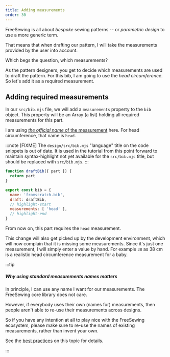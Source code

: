 ```yaml
---
title: Adding measurements
order: 30
---
```


FreeSewing is all about _bespoke_ sewing patterns -- or *parametric
design* to use a more generic term.

That means that when drafting our pattern, I will take the measurements provided
by the user into account.

Which begs the question, which measurements?

As the pattern designers, you get to decide which measurements are used
to draft the pattern. For this bib, I am going to use the
_head circumference_.
So let's add it as a required measurement.

## Adding required measurements

In our `src/bib.mjs` file, we will add a `measurements` property to the `bib` object.
This property will be an Array (a list) holding all required measurements for this part.

I am using [*the official name* of the measurement](/reference/measurements) here. For head
circumference, that name is `head`.

:::note [FIXME]
The `design/src/bib.mjs` "language" title on the code snippets is out of date. It is used in the tutorial from this point forward to maintain syntax-highlight not yet available for the `src/bib.mjs` title, but should be replaced with `src/bib.mjs`.
:::

```design/src/bib.mjs
function draftBib({ part }) {
  return part
}

export const bib = {
  name: 'fromscratch.bib',
  draft: draftBib,
  // highlight-start
  measurements: [ 'head' ],
  // highlight-end
}
```

From now on, this part requires the `head` measurement.

This change will also get picked up by the development environment, which will now complain that it is missing some measurements.
Since it's just one measurement, I will simply enter a value by hand.
For example `38` as 38 cm is a realistic head circumference measurement for a baby.

:::tip

##### Why using standard measurements names matters

In principle, I can use any name I want for our measurements.
The FreeSewing core library does not care.

However, if everybody uses their own (names for) measurements, then people
aren't able to re-use their measurements across designs.

So if you have any intention at all to play nice with the FreeSewing ecosystem,
please make sure to re-use the names of existing measurements, rather than
invent your own.

See the [best practices](/guides/best-practices#reuse-measurements) on this
topic for details.

:::
